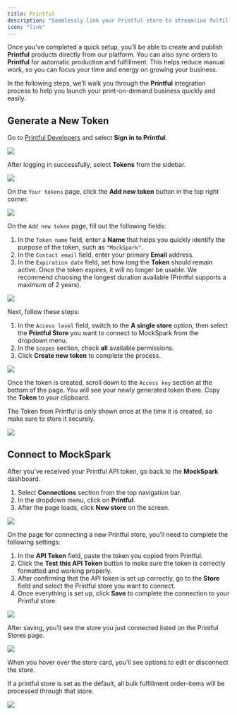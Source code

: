 ```yaml
---
title: Printful
description: "Seamlessly link your Printful store to streamline fulfillment"
icon: "link"
---
```


Once you've completed a quick setup, you’ll be able to create and publish **Printful** products directly from our platform. You can also sync orders to **Printful** for automatic production and fulfillment. This helps reduce manual work, so you can focus your time and energy on growing your business.

In the following steps, we’ll walk you through the **Printful** integration process to help you launch your print-on-demand business quickly and easily.

## Generate a New Token

Go to [Printful Developers](https://developers.printful.com/login) and select **Sign in to Printful**.
<Frame>
  <img src="/images/connections/printful/PixPin_2025-05-06_12-04-21.png" />
</Frame>

After logging in successfully, select **Tokens** from the sidebar.
<Frame>
  <img src="/images/connections/printful/PixPin_2025-05-06_12-06-46.png" />
</Frame>

On the `Your tokens` page, click the **Add new token** button in the top right corner.
<Frame>
  <img src="/images/connections/printful/PixPin_2025-05-06_12-19-01.png" />
</Frame>

On the `Add new token` page, fill out the following fields:

1. In the `Token name` field, enter a **Name** that helps you quickly identify the purpose of the token, such as `"MockSpark"`.
2. In the `Contact email` field, enter your primary **Email** address.
3. In the `Expiration date` field, set how long the **Token** should remain active. Once the token expires, it will no longer be usable. We recommend choosing the longest duration available (Printful supports a maximum of 2 years).
<Frame>
  <img src="/images/connections/printful/PixPin_2025-05-06_12-24-21.png" />
</Frame>

Next, follow these steps:

1. In the `Access level` field, switch to the **A single store** option, then select the **Printful Store** you want to connect to MockSpark from the dropdown menu.
2. In the `Scopes` section, check **all** available permissions.
3. Click **Create new token** to complete the process.
<Frame>
  <img src="/images/connections/printful/PixPin_2025-05-06_12-26-02.png" />
</Frame>

Once the token is created, scroll down to the `Access key` section at the bottom of the page. You will see your newly generated token there. Copy the **Token** to your clipboard.

<Warning>The Token from Printful is only shown once at the time it is created, so make sure to store it securely.</Warning>
<Frame>
  <img src="/images/connections/printful/PixPin_2025-05-06_12-29-13.png" />
</Frame>

## Connect to MockSpark

After you've received your Printful API token, go back to the **MockSpark** dashboard.
1. Select **Connections** section from the top navigation bar.
2. In the dropdown menu, click on **Printful**.
3. After the page loads, click **New store** on the screen.
<Frame>
  <img src="/images/connections/printful/PixPin_2025-05-06_15-35-22.png" />
</Frame>

On the page for connecting a new Printful store, you’ll need to complete the following settings:
1. In the **API Token** field, paste the token you copied from Printful.
2. Click the **Test this API Token** button to make sure the token is correctly formatted and working properly.
3. After confirming that the API token is set up correctly, go to the **Store** field and select the Printful store you want to connect.
4. Once everything is set up, click **Save** to complete the connection to your Printful store.
<Frame>
  <img src="/images/connections/printful/PixPin_2025-05-06_15-42-33.png" />
</Frame>

After saving, you’ll see the store you just connected listed on the Printful Stores page.
<Frame>
  <img src="/images/connections/printful/PixPin_2025-05-06_15-43-37.png" />
</Frame>

When you hover over the store card, you'll see options to edit or disconnect the store.

<Tip>If a printful store is set as the default, all bulk fulfillment order-items will be processed through that store.</Tip>
<Frame>
  <img src="/images/connections/printful/PixPin_2025-05-06_15-45-58.png" />
</Frame>